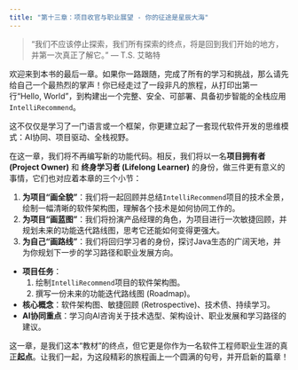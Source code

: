 ```yaml
---
title: "第十三章：项目收官与职业展望 - 你的征途是星辰大海"
---
```


> “我们不应该停止探索，我们所有探索的终点，将是回到我们开始的地方，并第一次真正了解它。” — T.S. 艾略特

欢迎来到本书的最后一章。如果你一路跟随，完成了所有的学习和挑战，那么请先给自己一个最热烈的掌声！你已经走过了一段非凡的旅程，从打印出第一行“Hello, World”，到构建出一个完整、安全、可部署、具备初步智能的全栈应用`IntelliRecommend`。

这不仅仅是学习了一门语言或一个框架，你更建立起了一套现代软件开发的思维模式：AI协同、项目驱动、全栈视野。

在这一章，我们将不再编写新的功能代码。相反，我们将以一名**项目拥有者 (Project Owner)** 和 **终身学习者 (Lifelong Learner)** 的身份，做三件更有意义的事情，它们也对应着本章的三个小节：

1.  **为项目“画全貌”**：我们将一起回顾并总结`IntelliRecommend`项目的技术全景，绘制一幅清晰的软件架构图，理解各个技术是如何协同工作的。
2.  **为项目“画蓝图”**：我们将扮演产品经理的角色，为项目进行一次敏捷回顾，并规划未来的功能迭代路线图，思考它还能如何变得更强大。
3.  **为自己“画路线”**：我们将回归学习者的身份，探讨Java生态的广阔天地，并为你规划下一步的学习路径和职业发展方向。

::: {.callout-note title="本章学习目标"}
*   **项目任务**：
    1. 绘制`IntelliRecommend`项目的软件架构图。
    2. 撰写一份未来的功能迭代路线图 (Roadmap)。
*   **核心概念**：软件架构图、敏捷回顾 (Retrospective)、技术债、持续学习。
*   **AI协同重点**：学习向AI咨询关于技术选型、架构设计、职业发展和学习路径的建议。
:::

这一章，是我们这本“教材”的终点，但它更是你作为一名软件工程师职业生涯的真正**起点**。让我们一起，为这段精彩的旅程画上一个圆满的句号，并开启新的篇章！ 